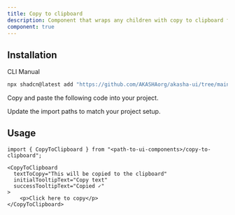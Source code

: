 ```yaml
---
title: Copy to clipboard
description: Component that wraps any children with copy to clipboard functionality and a tooltip.
component: true
---
```


<ComponentPreview
  name="copy-to-clipboard-demo"
  description="CopyToClipboard example"
/>

## Installation

<Tabs defaultValue="cli">

<TabsList>
  <TabsTrigger value="cli">CLI</TabsTrigger>
  <TabsTrigger value="manual">Manual</TabsTrigger>
</TabsList>

<TabsContent value="cli">

```bash
npx shadcn@latest add "https://github.com/AKASHAorg/akasha-ui/tree/main/public/r/styles/default/copy-to-clipboard.json"
```

</TabsContent>

<TabsContent value="manual">

<Steps>


<Step>Copy and paste the following code into your project.</Step>

<ComponentSource name="copy-to-clipboard" />

<Step>Update the import paths to match your project setup.</Step>

</Steps>

</TabsContent>

</Tabs>

## Usage

```tsx
import { CopyToClipboard } from "<path-to-ui-components>/copy-to-clipboard";
```

```tsx
<CopyToClipboard
  textToCopy="This will be copied to the clipboard"
  initialTooltipText="Copy text"
  successTooltipText="Copied ✓"
>
    <p>Click here to copy</p>
</CopyToClipboard>
```
